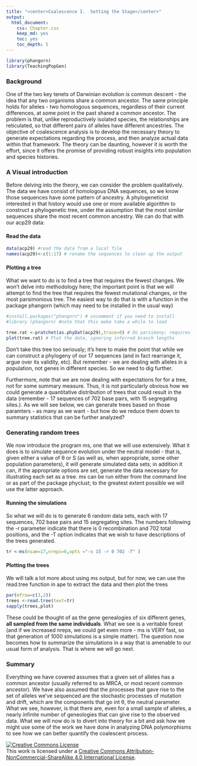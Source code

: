 ```yaml
---
title: "<center>Coalescence I.  Setting the Stage</center>"
output:
  html_document:
    css: Chapter.css
    keep_md: yes
    toc: yes
    toc_depth: 5
---
```



```r

library(phangorn)
library(TeachingPopGen)
```

### Background

One of the two key tenets of Darwinian evolution is common descent - the idea that any two organisms share a common ancestor.  The same principle holds for alleles - two homologous sequences, regardless of their current differences, at some point in the past shared a common ancestor.  The problem is that, unlike reproductively isolated species, the relationships are reticulated, so that different pairs of alleles have different ancestries.  The objective of coalescence analysis is to develop the necessary theory to generate expectations regarding the process, and then analyze actual data within that framework.  The theory can be daunting, however it is worth the effort, since it offers the promise of providing robust insights into population and species histories.

### A Visual introduction

Before delving into the theory, we can consider the problem qualitatively.  The data we have consist of homologous DNA sequences, so we know those sequences have some pattern of ancestry.  A phylogeneticist interested in that history would use one or more available algorithm to construct a phylogenetic tree, under the assumption that the most similar sequences share the most recent common ancestry.  We can do that with our acp29 data:

#### Read the data

```r
data(acp29) #read the data from a local file
names(acp29)<-c(1:17) # rename the sequences to clean up the output
```

#### Plotting a tree

What we want to do is to find a tree that requires the fewest changes.  We won't delve into methodology here; the important point is that we will attempt to find the tree that requires the fewest mutational changes, or the most parsimonious tree.  The easiest way to do that is with a function in the package phangorn (which may need to be installed in the usual way)
```r
#install.packages("phangorn") # uncomment if you need to install
#library (phangorn) #note that this make take a while to load
```
```r

tree.rat <-pratchet(as.phyDat(acp29),trace=0) # Do parsimony; requires conversion of data to different type of object
plot(tree.rat) # Plot the data, ignoring inferred branch lengths
```
Don't take this tree too seriously; it's here to make the point that while we can construct a phylogeny of our 17 sequences  (and in fact rearrange it, argue over its validity, etc).  But remember - we are dealing with alleles in a population, not genes in different species.  So we need to dig further.

Furthermore, note that we are now dealing with expectations for for a tree, not for some summary measure.  Thus, it is not particularly obvious how we could generate a quantitative distribution of  trees that could result in the data (remember - 17 sequences of 702 base pairs, with 15 segregating sites.).  As we will see below, we can generate trees based on those paramters - as many as we want - but how do we reduce them down to summary statistics that can be further analyzed?

### Generating random trees

We now introduce the program ms, one that we will use extensively.  What it does is to simulate sequence evolution under the neutral model - that is, given either a value of &theta; or S (as well as, when appropriate, some other population parameters), it will generate simulated data sets; in addition it can, if the appropriate options are set, generate the data necessary for illustrating each set as a tree.  ms can be run either from the command line or as part of the package phyclust; to the greatest extent possible we will use the latter approach.

#### Running the simulations

So what we will do is to generate 6 random data sets, each with 17 sequences, 702 base pairs and 15 segregating sites. The numbers following the -r parameter indicate that there is 0 recombination and 702 total positions, and the -T option indicates that we wish to have descriptions of the trees generated.
```r
tr <-ms(nsam=17,nreps=6,opts ="-s 15 -r 0 702 -T" )
```

#### Plotting the trees
We will talk a lot more about using ms output, but for now, we can use the read.tree function in ape to extract the data and then plot the trees
```r

par(mfrow=c(3,2))
trees <-read.tree(text=tr)
sapply(trees,plot)
```
These could be thought of as the gene genealogies of six different genes, **all sampled from the same individuals**.  What we see is a veritable forest (and if we increased nreps, we could get even more - ms is VERY fast, so that generation of 1000 simulations is a simple matter).  The question now becomes how to summarize the simulations in a way that is amenable to our usual form of analysis.  That is where we will go next.

### Summary

Everything we have covered assumes that a given set of alleles has a common ancestor (usually referred to as MRCA, or most recent common ancestor).  We have also assumed that the processes that gave rise to the set of alleles we've sequenced are the stochastic processes of mutation and drift, which are the components that go int &theta;, the neutral parameter.  What we see, however, is that there are, even for a small sample of alleles, a nearly infinite number of geneologies that can give rise to the observed data.  What we will now do is to divert into theory for a bit and ask how we might use some of the work we have done in analyzing DNA polymorphisms to see how we can better quantify the coalescent process.

<a rel="license" href="http://creativecommons.org/licenses/by-nc-sa/4.0/deed.en_US"><img alt="Creative Commons License" style="border-width:0" src="http://i.creativecommons.org/l/by-nc-sa/4.0/88x31.png" /></a><br />This work is licensed under a <a rel="license" href="http://creativecommons.org/licenses/by-nc-sa/4.0/deed.en_US">Creative Commons Attribution-NonCommercial-ShareAlike 4.0 International License</a>.
